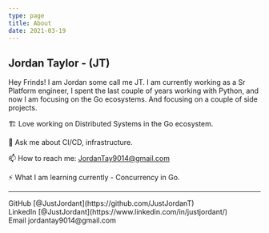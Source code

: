 ```yaml
---
type: page
title: About
date: 2021-03-19
---
```


## Jordan Taylor - (JT)

Hey Frinds! I am Jordan some call me JT. I am currently working as a Sr Platform engineer, I spent the last couple of years working with Python, and now I am focusing on the Go ecosystems. And focusing on a couple of side projects.

🏗️ Love working on Distributed Systems in the Go ecosystem.

💬 Ask me about CI/CD, infrastructure.

📫 How to reach me: JordanTay9014@gmail.com

⚡ What I am learning currently - Concurrency in Go.

---

<div>
  GitHub [@JustJordant](https://github.com/JustJordanT)
  <br />
  LinkedIn [@JustJordant](https://www.linkedin.com/in/justjordant/)
  <br />
  Email jordantay9014@gmail.com
</div>
